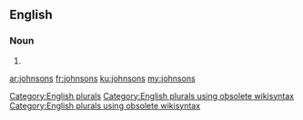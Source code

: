 ==English==

===Noun===
{{head|en}}

# {{plural of|johnson}}

[[Category:English plurals]][[Category:English plurals using obsolete wikisyntax]][[Category:English plurals using obsolete wikisyntax]]

[[ar:johnsons]]
[[fr:johnsons]]
[[ku:johnsons]]
[[my:johnsons]]